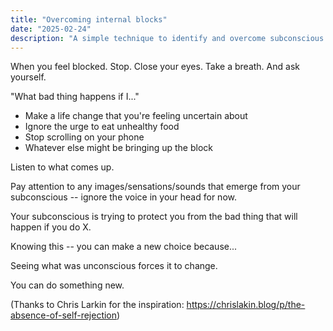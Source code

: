 ```yaml
---
title: "Overcoming internal blocks"
date: "2025-02-24"
description: "A simple technique to identify and overcome subconscious resistance"
---
```


When you feel blocked. Stop. Close your eyes. Take a breath. And ask yourself.

"What bad thing happens if I..."

- Make a life change that you're feeling uncertain about
- Ignore the urge to eat unhealthy food
- Stop scrolling on your phone
- Whatever else might be bringing up the block

Listen to what comes up.

Pay attention to any images/sensations/sounds that emerge from your subconscious -- ignore the voice in your head for now.

Your subconscious is trying to protect you from the bad thing that will happen if you do X.

Knowing this -- you can make a new choice because...

Seeing what was unconscious forces it to change.

You can do something new.

(Thanks to Chris Larkin for the inspiration: https://chrislakin.blog/p/the-absence-of-self-rejection)